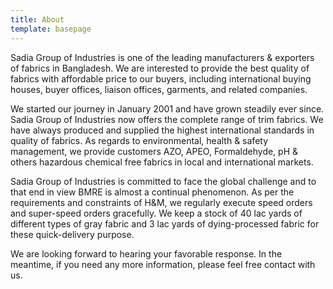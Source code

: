 ```yaml
---
title: About
template: basepage
---
```


Sadia Group of Industries is one of the leading manufacturers & exporters of fabrics in Bangladesh. We are interested to provide the best quality of fabrics with affordable price to our buyers, including international buying houses, buyer offices, liaison offices, garments, and related companies.

We started our journey in January 2001 and have grown steadily ever since. Sadia Group of Industries now offers the complete range of trim fabrics. We have always produced and supplied the highest international standards in quality of fabrics. As regards to environmental, health & safety management, we provide customers AZO, APEO, Formaldehyde, pH & others hazardous chemical free fabrics in local and international markets.

Sadia Group of Industries is committed to face the global challenge and to that end in view BMRE is almost a continual phenomenon. As per the requirements and constraints of H&M, we regularly execute speed orders and super-speed orders gracefully. We keep a stock of 40 lac yards of different types of gray fabric and 3 lac yards of dying-processed fabric for these quick-delivery purpose.

We are looking forward to hearing your favorable response. In the meantime, if you need any more information, please feel free contact with us.
